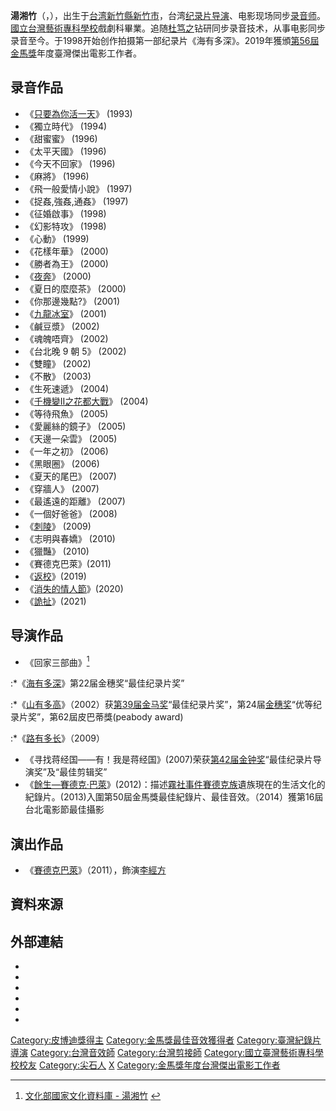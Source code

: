 {{藝人
|姓名 = 湯湘竹
|類型 = 幕後
|圖片 =<!--建議使用自由版權圖像-->
|圖片尺寸 =
|圖片簡介 =
|本名 =
|外文名 =
|外文 = 
|羅馬拼音 = Tang Shiang-Chu
|英文名 =
|暱稱 =
|其他藝名 =
|國籍 = {{ROC}}
|民族 =

|出生日期 = {{birth date and age|1964|3|21}}
|出生地點 = {{TWN}}[[新竹縣|新竹縣]][[新竹市_(縣轄市)|新竹市]]
|逝世日期 =
|逝世地點 =
|職業 = [[纪录片|纪录片]][[导演|导演]]、[[录音师|录音师]]
|語言 =
|教育程度 = [[國立台灣藝術專科學校|國立台灣藝術專科學校]]戲劇科
|宗教信仰 =
|配偶 =
|兒女 =
|父母 =
|音樂類型 =
|演奏樂器 =
|出道地點 =
|出道作 =
|出道日期 =
|代表作 =
|活躍年代 =
|唱片公司 =
|經紀公司 =
|網站 =
|相關團體 =
|獎項 = [[第39屆金馬獎|第39屆金馬獎]]最佳紀錄片：《[[山有多高|山有多高]]》<br> [[第44屆金馬獎|第44屆金馬獎]]最佳音效：《[[最遙遠的距離|最遙遠的距離]]》<br>[[第48屆金馬獎|第48屆金馬獎]]最佳音效：《[[賽德克·巴萊|賽德克·巴萊]]》<br>[[第56屆金馬獎|第56屆金馬獎]]年度台灣電影工作者
|IMDb = 0849294
|現任成員 =
|過往成員 =
|音樂專輯 =
|電影 =
|主持節目 =
|電視劇 =
|廣播劇 =
|舞台劇 =
|書籍 =
}}

'''湯湘竹'''（'''{{lang|en|Tang Shiang-Chu}}'''，{{bd|1964年|3月21日|}}），出生于[[台湾|台湾]][[新竹縣|新竹縣]][[新竹市|新竹市]]，台湾[[纪录片|纪录片]][[导演|导演]]、电影现场同步[[录音师|录音师]]。[[國立台灣藝術專科學校|國立台灣藝術專科學校]]戲劇科畢業。追随[[杜笃之|杜笃之]]钻研同步录音技术，从事电影同步录音至今。于1998开始创作拍摄第一部纪录片《海有多深》。2019年獲頒[[第56屆金馬獎|第56屆金馬獎]]年度臺灣傑出電影工作者。

== 录音作品 ==
*《[[只要為你活一天_(1993年電影)|只要為你活一天]]》 (1993) 	  	 
*《獨立時代》 (1994) 	  	 
*《甜蜜蜜》 (1996) 	  	 
*《太平天國》 (1996) 	  	 
*《今天不回家》 (1996) 	  	 
*《麻將》 (1996) 	  	 
*《飛一般愛情小說》 (1997) 	  	 
*《捉姦,強姦,通姦》 (1997)    
*《征婚啟事》 (1998)    
*《幻影特攻》 (1998)    
*《心動》 (1999)    
*《花樣年華》 (2000)    
*《勝者為王》 (2000)    
*《[[夜奔|夜奔]]》 (2000)    
*《夏日的麼麼茶》 (2000)    
*《你那邊幾點?》 (2001)    
*《[[九龍冰室|九龍冰室]]》 (2001)    
*《鹹豆漿》 (2002)    
*《魂魄唔齊》 (2002)    
*《台北晚 9 朝 5》 (2002)    
*《雙瞳》 (2002)    
*《不散》 (2003)    
*《生死速遞》 (2004)    
*《[[千機變II之花都大戰|千機變II之花都大戰]]》 (2004)    
*《等待飛魚》 (2005)    
*《愛麗絲的鏡子》 (2005)    
*《天邊一朵雲》 (2005)    
*《一年之初》 (2006)    
*《黑眼圈》 (2006)    
*《夏天的尾巴》 (2007)    
*《穿牆人》 (2007)    
*《最遙遠的距離》 (2007)    
*《一個好爸爸》 (2008)    
*《[[刺陵|刺陵]]》 (2009)    
*《志明與春嬌》 (2010)    
*《獵豔》 (2010)
*《賽德克巴萊》(2011)
*《[[返校_(電影)|返校]]》(2019)
*《[[消失的情人節|消失的情人節]]》(2020)
*《[[詭扯|詭扯]]》(2021)

== 导演作品 ==
*《回家三部曲》<ref>[http://nrch.cca.gov.tw/ccahome/search/search_meta.jsp?xml_id=0006397754 文化部國家文化資料庫 - 湯湘竹] {{webarchive|url=https://web.archive.org/web/20131020053402/http://nrch.cca.gov.tw/ccahome/search/search_meta.jsp?xml_id=0006397754 |date=2013-10-20 }}</ref>
:*《[[海有多深|海有多深]]》第22届金穗奖“最佳纪录片奖”
:*《[[山有多高|山有多高]]》（2002）获[[第39届金马奖|第39届金马奖]]“最佳纪录片奖”，第24届[[金穗奖|金穗奖]]“优等纪录片奖”，第62屆皮巴蒂獎(peabody award) 
:*《[[路有多长|路有多长]]》（2009）
*《寻找蒋经国——有！我是蒋经国》(2007)荣获[[第42届金钟奖|第42届金钟奖]]“最佳纪录片导演奖”及“最佳剪辑奖”
*《[[餘生—賽德克·巴萊|餘生—賽德克·巴萊]]》(2012)：描述[[霧社事件|霧社事件]][[賽德克族|賽德克族]]遺族現在的生活文化的紀錄片。(2013)入圍第50屆金馬獎最佳紀錄片、最佳音效。（2014）獲第16屆台北電影節最佳攝影

==演出作品==
*《[[賽德克巴萊|賽德克巴萊]]》（2011），飾演[[李經方|李經方]]

==資料來源==
<references />

==外部連結==
* {{facebook|people/湯湘竹/100001793837825}}
* {{imdb name|0849294}}
* {{hkmdb name|22652}}
* {{douban people}}
* {{Mtime people|1249177}}
* {{Taiwancinema people|id=12470}}

{{金馬獎最佳音效}}
{{金馬獎年度臺灣傑出電影工作者}}
{{台北電影獎最佳聲音設計}}
{{金鐘獎非戲劇類節目導演}}
{{金鐘獎音效獎}}
{{DEFAULTSORT:Tang湯}}
[[Category:皮博迪獎得主|Category:皮博迪獎得主]]
[[Category:金馬獎最佳音效獲得者|Category:金馬獎最佳音效獲得者]]
[[Category:臺灣紀錄片導演|Category:臺灣紀錄片導演]]
[[Category:台灣音效師|Category:台灣音效師]]
[[Category:台灣剪接師|Category:台灣剪接師]]
[[Category:國立臺灣藝術專科學校校友|Category:國立臺灣藝術專科學校校友]]
[[Category:尖石人|Category:尖石人]]
[[Category:湯姓|X]]
[[Category:金馬獎年度台灣傑出電影工作者|Category:金馬獎年度台灣傑出電影工作者]]